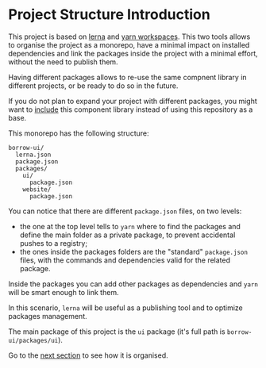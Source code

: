 
<Meta title="Project Structure/Introduction" />

# Project Structure Introduction

This project is based on [lerna](https://github.com/lerna/lerna) and
[yarn workspaces](https://yarnpkg.com/features/workspaces).
This two tools allows to organise the project as a monorepo, have a minimal
impact on installed dependencies and link the packages inside the project
with a minimal effort, without the need to publish them.

Having different packages allows to re-use the same compnent library in
different projects, or be ready to do so in the future.

If you do not plan to expand your project with different packages, you might
want to [include](?path=/docs/getting-started-installation-include-in-an-existing-project--page#include-in-an-existing-project)
this component library instead of using this repository as a base.

This monorepo has the following structure:

```
borrow-ui/
  lerna.json
  package.json
  packages/
    ui/
      package.json
    website/
      package.json
```

You can notice that there are different `package.json` files, on two levels:

-   the one at the top level tells to `yarn` where to find the packages and define the main folder as a private package,
    to prevent accidental pushes to a registry;
-   the ones inside the packages folders are the "standard" `package.json` files, with the commands and dependencies
    valid for the related package.

Inside the packages you can add other packages as dependencies and `yarn` will be smart enough to link them.

In this scenario, `lerna` will be useful as a publishing tool and to optimize packages management.

The main package of this project is the `ui` package (it's full path is `borrow-ui/packages/ui`).

Go to the [next section](?path=/docs/project-structure-ui-package--page#ui-package) to see how it is organised.
